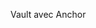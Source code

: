 
<ChallengeTitle>Vault avec Anchor</ChallengeTitle>

<RequirementList>
  <Requirement
    title="Challenge 1: Effectuer des dépôts"
    description="Votre programme doit permettre à un utilisateur de déposer des SOL dans son vault."
  />

  <Requirement
    title="Challenge 2: Permettre un retrait"
    description="Le propriétaire du vault doit pouvoir retirer les SOL de son vault."
  />
</RequirementList>
